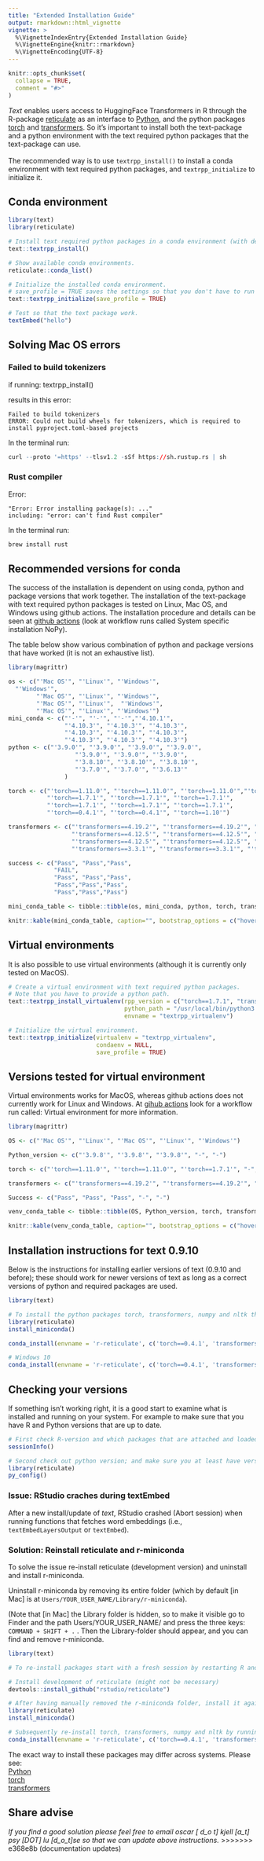 ---
title: "Extended Installation Guide"
output: rmarkdown::html_vignette
vignette: >
  %\VignetteIndexEntry{Extended Installation Guide}
  %\VignetteEngine{knitr::rmarkdown}
  %\VignetteEncoding{UTF-8}
---

```{r, include = FALSE}
knitr::opts_chunk$set(
  collapse = TRUE,
  comment = "#>"
)
```

*Text* enables users access to HuggingFace Transformers in R through the R-package [reticulate](https://rstudio.github.io/reticulate/) as an interface to [Python](https://www.python.org/), and the python packages [torch](https://pytorch.org/) and [transformers](https://huggingface.co/docs/transformers/index). So it's important to install both the text-package and a python environment with the text required python packages that the text-package can use. </br></br> The recommended way is to use `textrpp_install()` to install a conda environment with text required python packages, and `textrpp_initialize` to initialize it.

## Conda environment

```{r extended_installation_condaenv, eval = FALSE}
library(text)
library(reticulate)

# Install text required python packages in a conda environment (with defaults).
text::textrpp_install()

# Show available conda environments.
reticulate::conda_list()

# Initialize the installed conda environment.
# save_profile = TRUE saves the settings so that you don't have to run textrpp_initialize() after restarting R. 
text::textrpp_initialize(save_profile = TRUE)

# Test so that the text package work.
textEmbed("hello")

```

## Solving Mac OS errors

### Failed to build tokenizers

if running: textrpp_install()

results in this error:

```         
Failed to build tokenizers
ERROR: Could not build wheels for tokenizers, which is required to install pyproject.toml-based projects
```

In the terminal run:

```{r extended_installation_condaenvE1, eval = FALSE}
curl --proto '=https' --tlsv1.2 -sSf https://sh.rustup.rs | sh
```

### Rust compiler

Error:

```         
"Error: Error installing package(s): ..." 
including: "error: can't find Rust compiler"
```

In the terminal run:

```{r extended_installation_condaenvE2, eval = FALSE}
brew install rust
```

## Recommended versions for conda

The success of the installation is dependent on using conda, python and package versions that work together. The installation of the text-package with text required python packages is tested on Linux, Mac OS, and Windows using github actions. The installation procedure and details can be seen at [github actions](https://github.com/OscarKjell/text/actions) (look at workflow runs called System specific installation NoPy).

The table below show various combination of python and package versions that have worked (it is not an exhaustive list).

```{r conda_tabble_short, echo=FALSE, results='asis'}
library(magrittr)

os <- c("'Mac OS'", "'Linux'", "'Windows'",
  "'Windows'", 
        "'Mac OS'", "'Linux'", "'Windows'",
        "'Mac OS'", "'Linux'",  "'Windows'",
        "'Mac OS'", "'Linux'", "'Windows'")
mini_conda <- c("'-'", "'-'", "'-'","'4.10.1'", 
                "'4.10.3'", "'4.10.3'", "'4.10.3'",
                "'4.10.3'", "'4.10.3'", "'4.10.3'",
                "'4.10.3'", "'4.10.3'", "'4.10.3'")
python <- c("'3.9.0'", "'3.9.0'", "'3.9.0'", "'3.9.0'",
                   "'3.9.0'", "'3.9.0'", "'3.9.0'",
                   "'3.8.10'", "'3.8.10'", "'3.8.10'",
                   "'3.7.0'", "'3.7.0'", "'3.6.13'"
                )

torch <- c("'torch==1.11.0'", "'torch==1.11.0'", "'torch==1.11.0'","'torch==1.7.1'", 
           "'torch==1.7.1'", "'torch==1.7.1'", "'torch==1.7.1'", 
           "'torch==1.7.1'", "'torch==1.7.1'", "'torch==1.7.1'", 
           "'torch==0.4.1'", "'torch==0.4.1'", "'torch==1.10'")

transformers <- c("'transformers==4.19.2'", "'transformers==4.19.2'", "'transformers==4.19.2'", "'transformers==4.12.5'", 
                  "'transformers==4.12.5'", "'transformers==4.12.5'", "'transformers==4.12.5'",
                  "'transformers==4.12.5'", "'transformers==4.12.5'", "'transformers==4.12.5'", 
                  "'transformers==3.3.1'", "'transformers==3.3.1'", "'transformers==3.3.1'")

success <- c("Pass", "Pass","Pass", 
             "FAIL", 
             "Pass", "Pass","Pass",
             "Pass","Pass","Pass",
             "Pass","Pass","Pass")

mini_conda_table <- tibble::tibble(os, mini_conda, python, torch, transformers, success)

knitr::kable(mini_conda_table, caption="", bootstrap_options = c("hover"), full_width = T)
```

## Virtual environments

It is also possible to use virtual environments (although it is currently only tested on MacOS).

```{r extended_installation_venv, eval = FALSE}
# Create a virtual environment with text required python packages.
# Note that you have to provide a python path.
text::textrpp_install_virtualenv(rpp_version = c("torch==1.7.1", "transformers==4.12.5", "numpy", "nltk"),
                                 python_path = "/usr/local/bin/python3.9",
                                 envname = "textrpp_virtualenv")

# Initialize the virtual environment.
text::textrpp_initialize(virtualenv = "textrpp_virtualenv",
                         condaenv = NULL,
                         save_profile = TRUE)

```

## Versions tested for virtual environment

Virtual environments works for MacOS, whereas github actions does not currently work for Linux and Windows. At [gihub actions](https://github.com/OscarKjell/text/actions) look for a workflow run called: Virtual environment for more information.

```{r venv_tabble_short, echo=FALSE, results='asis'}
library(magrittr)

OS <- c("'Mac OS'", "'Linux'", "'Mac OS'", "'Linux'", "'Windows'")

Python_version <- c("'3.9.8'", "'3.9.8'", "'3.9.8'", "-", "-")

torch <- c("'torch==1.11.0'", "'torch==1.11.0'", "'torch==1.7.1'", "-", "-")

transformers <- c("'transformers==4.19.2'", "'transformers==4.19.2'", "'transformers==4.12.5'", "-", "-")

Success <- c("Pass", "Pass", "Pass", "-", "-")

venv_conda_table <- tibble::tibble(OS, Python_version, torch, transformers, Success)

knitr::kable(venv_conda_table, caption="", bootstrap_options = c("hover"), full_width = T)
```

## Installation instructions for text 0.9.10

Below is the instructions for installing earlier versions of text (0.9.10 and before); these should work for newer versions of text as long as a correct versions of python and required packages are used.

```{r extended_installation_old, eval = FALSE}
library(text)

# To install the python packages torch, transformers, numpy and nltk through R, run: 
library(reticulate)
install_miniconda()

conda_install(envname = 'r-reticulate', c('torch==0.4.1', 'transformers==3.3.1', 'numpy', 'nltk'), pip = TRUE)

# Windows 10
conda_install(envname = 'r-reticulate', c('torch==0.4.1', 'transformers==3.3.1', 'numpy', 'nltk'))

```

## Checking your versions

If something isn't working right, it is a good start to examine what is installed and running on your system. For example to make sure that you have R and Python versions that are up to date.

```{r extended_installation_checking_system, eval = FALSE}

# First check R-version and which packages that are attached and loaded.  
sessionInfo()

# Second check out python version; and make sure you at least have version 3.6.10
library(reticulate)
py_config()
```

### Issue: RStudio craches during textEmbed

After a new install/update of *text*, RStudio crashed (Abort session) when running functions that fetches word embeddings (i.e., `textEmbedLayersOutput` or `textEmbed`).

### Solution: Reinstall reticulate and r-miniconda

To solve the issue re-install reticulate (development version) and uninstall and install r-miniconda.

Uninstall r-miniconda by removing its entire folder (which by default [in Mac] is at `Users/YOUR_USER_NAME/Library/r-miniconda`).

(Note that [in Mac] the Library folder is hidden, so to make it visible go to Finder and the path Users/YOUR_USER_NAME/ and press the three keys: `COMMAND + SHIFT + .` . Then the Library-folder should appear, and you can find and remove r-miniconda.

```{r extended_REinstallation, eval = FALSE}
library(text)

# To re-install packages start with a fresh session by restarting R and RStudio

# Install development of reticulate (might not be necessary)
devtools::install_github("rstudio/reticulate")

# After having manually removed the r-miniconda folder, install it again: 
library(reticulate)
install_miniconda()

# Subsequently re-install torch, transformers, numpy and nltk by running: 
conda_install(envname = 'r-reticulate', c('torch==0.4.1', 'transformers==3.3.1', 'numpy', 'nltk'), pip = TRUE)

```

The exact way to install these packages may differ across systems. Please see:\
[Python](https://www.python.org/)\
[torch](https://pytorch.org/)\
[transformers](https://huggingface.co/docs/transformers/index)

## Share advise

*If you find a good solution please feel free to email oscar [ d_o t] kjell [a_t] psy [DOT] lu [d_o_t]se so that we can update above instructions.*
>>>>>>> e368e8b (documentation updates)
